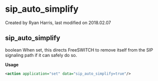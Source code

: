 
# sip_auto_simplify 

 Created by  Ryan Harris, last modified on 2018.02.07

## sip_auto_simplify

boolean When set, this directs FreeSWITCH to remove itself from the SIP signaling path if it can safely do so.

**Usage**

```xml
<action application="set" data="sip_auto_simplify=true"/>
```


